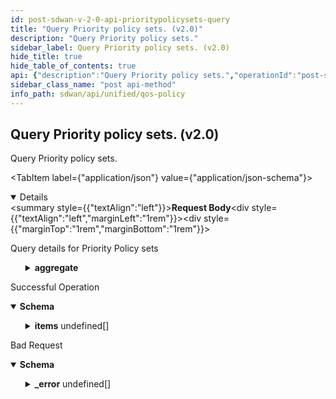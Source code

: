 ```yaml
---
id: post-sdwan-v-2-0-api-prioritypolicysets-query
title: "Query Priority policy sets. (v2.0)"
description: "Query Priority policy sets."
sidebar_label: Query Priority policy sets. (v2.0)
hide_title: true
hide_table_of_contents: true
api: {"description":"Query Priority policy sets.","operationId":"post-sdwan-v2.0-api-prioritypolicysets-query","requestBody":{"content":{"application/json":{"schema":{"properties":{"aggregate":{"description":"Aggregate","properties":{"field":{"description":"Field","type":"string"},"operator":{"description":"Operator","enum":["max","count","min","avg","sum"],"type":"string"}}},"dest_page":{"description":"Dest Page","format":"int32","type":"integer"},"getDeleted":{"description":"GetDeleted","type":"boolean"},"group_by":{"description":"Group By","items":{"description":"Group By","type":"string"},"type":"array"},"id":{"description":"Id","type":"string"},"last_query_ts":{"description":"Last Query Ts","format":"int64","type":"integer"},"limit":{"description":"Limit","format":"int32","type":"integer"},"next_query":{"type":"object"},"query_params":{"type":"object"},"retrieved_fields":{"description":"Retrieved Fields","items":{"description":"Retrieved Fields","type":"string"},"type":"array"},"retrieved_fields_mask":{"description":"Retrieved Fields Mask","type":"boolean"},"sort_params":{"type":"object"},"total_count":{"description":"Total Count","format":"int64","type":"integer"}}}}},"description":"Query details for Priority Policy sets"},"responses":{"200":{"content":{"application/json":{"schema":{"allOf":[{"properties":{"count":{"format":"int32","type":"integer"},"deleted_count":{"format":"int64","type":"integer"},"deleted_ids":{"items":{"type":"string"},"type":"array"},"id":{"type":"string"},"next_query":{"type":"object"},"total_count":{"format":"int64","type":"integer"}},"type":"object"},{"properties":{"items":{"items":{"properties":{"bandwidth_allocation_schemes":{"description":"Bandwidth Allocation Schemes: Required(error = BANDWIDTH_ALLOCATION_SCHEME_REQD: Please provide Bandwidth Allocation scheme for set.) Size(max = 4, error = BANDWIDTH_ALLOCATION_SCHEME_LIST_SIZE_EXCEEDED: Bandwidth Allocation scheme list exceeds the limit of 4., min = 0) Valid ","items":{"properties":{"bandwidth_range":{"description":"Bandwidth Range","properties":{"high":{"description":"High","format":"double","type":"number"},"low":{"description":"Low","format":"double","type":"number"}}},"business_priorities":{"description":"Business Priorities","items":{"properties":{"bandwidth_allocation":{"description":"Bandwidth Allocation","format":"double","type":"number"},"bandwidth_split_per_type":{"description":"Bandwidth Split Per Type","properties":{"bulk":{"description":"Bulk","format":"double","type":"number"},"rt_audio":{"description":"Rt Audio","format":"double","type":"number"},"rt_video":{"description":"Rt Video","format":"double","type":"number"},"transactional":{"description":"Transactional","format":"double","type":"number"}}},"priority_number":{"description":"Priority Number","format":"int32","type":"integer"}}},"type":"array"}}},"type":"array"},"business_priority_names":{"description":"Business Priority Names: Required(error = BUSINESS_PRIORITY_NAMES_REQD: Business priority names required.) Size(max = 4, error = BUSINESS_PRIORITY_NAME_LIST_SIZE_EXCEEDED: Business priority name list exceeds the limit of 4., min = 0) Valid ","items":{"properties":{"priority_name":{"description":"Priority Name","type":"string"},"priority_num":{"description":"Priority Num","format":"int32","type":"integer"}}},"type":"array"},"clone_from":{"description":"Clone From: Digits(fraction = 0, integer = 20, INVALID_CLONE_FROM) ","type":"string"},"default_rule_dscp_mappings":{"description":"Default Rule Dscp Mappings: Valid Size(max = 16, message = INVALID_DSCP_MAPPINGS, min = 0) ","items":{"properties":{"dscp":{"description":"Dscp","items":{"description":"Dscp","type":"integer"},"type":"array"},"priority_number":{"description":"Priority Number","format":"int32","type":"integer"},"transfer_type":{"description":"Transfer Type","enum":["RT_AUDIO","RT_VIDEO","TRANSACTIONAL","BULK"],"type":"string"}}},"type":"array"},"defaultrule_policyset":{"description":"Defaultrule Policyset","type":"boolean"},"description":{"description":"Description: Size(max = 256, error = DESCRIPTION_EXCEEDS_LIMIT: Description length exceeds limit, min = 0) ","type":"string"},"id":{"description":"Id","type":"string"},"name":{"description":"Name: Required(error = NAME_REQD: Please provide resource name.) Size(max = 128, error = NAME_EXCEEDS_LIMIT: Name of the resource exceeds limit., min = 0) ","type":"string"},"tags":{"description":"Tags: ListString(allowDuplicate = false, allowEmpty = true, allowNull = true, length = 128, listMaxSize = 10, error = INVALID_TAG: Maximum 10 Unique tags of length 1024 each are allowed, noTrim = false, regex = [^,\\\\s]+, required = false) ","items":{"description":"Tags","type":"string"},"type":"array"},"template":{"description":"Template","type":"boolean"}},"required":["business_priority_names","bandwidth_allocation_schemes","name"]},"type":"array"}},"type":"object"}]}}},"description":"Successful Operation"},"400":{"content":{"application/json":{"example":{"value":{"_error":[{"code":"BAD_REQUEST"}]}},"schema":{"properties":{"_error":{"items":{"properties":{"code":{"type":"string"},"message":{"type":"string"}}},"type":"array"}}}}},"description":"Bad Request"}},"tags":["QOS Policy"],"method":"post","path":"/sdwan/v2.0/api/prioritypolicysets/query","jsonRequestBodyExample":{"aggregate":{"field":"string","operator":"max"},"dest_page":0,"getDeleted":true,"group_by":["string"],"id":"string","last_query_ts":0,"limit":0,"next_query":{},"query_params":{},"retrieved_fields":["string"],"retrieved_fields_mask":true,"sort_params":{},"total_count":0},"info":{"contact":{},"description":"List of APIs used to manage the QoS policies.","title":"QOS Policy","version":"Latest"},"postman":{"name":"Query Priority policy sets. (v2.0)","description":{"content":"Query Priority policy sets.","type":"text/plain"},"url":{"path":["sdwan","v2.0","api","prioritypolicysets","query"],"host":["{{baseUrl}}"],"query":[],"variable":[]},"header":[{"key":"Content-Type","value":"application/json"},{"key":"Accept","value":"application/json"}],"method":"POST","body":{"mode":"raw","raw":"\"\"","options":{"raw":{"language":"json"}}}}}
sidebar_class_name: "post api-method"
info_path: sdwan/api/unified/qos-policy
---
```



## Query Priority policy sets. (v2.0)



Query Priority policy sets.

<MimeTabs><TabItem label={"application/json"} value={"application/json-schema"}><details style={{}} data-collapsed={false} open={true}><summary style={{"textAlign":"left"}}><strong>Request Body</strong></summary><div style={{"textAlign":"left","marginLeft":"1rem"}}><div style={{"marginTop":"1rem","marginBottom":"1rem"}}>

Query details for Priority Policy sets

</div></div><ul style={{"marginLeft":"1rem"}}><SchemaItem collapsible={true} className={"schemaItem"}><details style={{}}><summary style={{}}><strong>aggregate</strong><span style={{"opacity":"0.6"}}> </span></summary><div style={{"marginLeft":"1rem"}}><div style={{"marginTop":".5rem","marginBottom":".5rem"}}>

Aggregate

</div><SchemaItem collapsible={false} name={"field"} required={false} schemaDescription={"Field"} schemaName={"string"} qualifierMessage={undefined} defaultValue={undefined}></SchemaItem><SchemaItem collapsible={false} name={"operator"} required={false} schemaDescription={"Operator"} schemaName={"string"} qualifierMessage={"**Possible values:** [`max`, `count`, `min`, `avg`, `sum`]"} defaultValue={undefined}></SchemaItem></div></details></SchemaItem><SchemaItem collapsible={false} name={"dest_page"} required={false} schemaDescription={"Dest Page"} schemaName={"int32"} qualifierMessage={undefined} defaultValue={undefined}></SchemaItem><SchemaItem collapsible={false} name={"getDeleted"} required={false} schemaDescription={"GetDeleted"} schemaName={"boolean"} qualifierMessage={undefined} defaultValue={undefined}></SchemaItem><SchemaItem collapsible={false} name={"group_by"} required={false} schemaDescription={"Group By"} schemaName={"string[]"} qualifierMessage={undefined} defaultValue={undefined}></SchemaItem><SchemaItem collapsible={false} name={"id"} required={false} schemaDescription={"Id"} schemaName={"string"} qualifierMessage={undefined} defaultValue={undefined}></SchemaItem><SchemaItem collapsible={false} name={"last_query_ts"} required={false} schemaDescription={"Last Query Ts"} schemaName={"int64"} qualifierMessage={undefined} defaultValue={undefined}></SchemaItem><SchemaItem collapsible={false} name={"limit"} required={false} schemaDescription={"Limit"} schemaName={"int32"} qualifierMessage={undefined} defaultValue={undefined}></SchemaItem><SchemaItem collapsible={false} name={"next_query"} required={false} schemaDescription={undefined} schemaName={"object"} qualifierMessage={undefined} defaultValue={undefined}></SchemaItem><SchemaItem collapsible={false} name={"query_params"} required={false} schemaDescription={undefined} schemaName={"object"} qualifierMessage={undefined} defaultValue={undefined}></SchemaItem><SchemaItem collapsible={false} name={"retrieved_fields"} required={false} schemaDescription={"Retrieved Fields"} schemaName={"string[]"} qualifierMessage={undefined} defaultValue={undefined}></SchemaItem><SchemaItem collapsible={false} name={"retrieved_fields_mask"} required={false} schemaDescription={"Retrieved Fields Mask"} schemaName={"boolean"} qualifierMessage={undefined} defaultValue={undefined}></SchemaItem><SchemaItem collapsible={false} name={"sort_params"} required={false} schemaDescription={undefined} schemaName={"object"} qualifierMessage={undefined} defaultValue={undefined}></SchemaItem><SchemaItem collapsible={false} name={"total_count"} required={false} schemaDescription={"Total Count"} schemaName={"int64"} qualifierMessage={undefined} defaultValue={undefined}></SchemaItem></ul></details></TabItem></MimeTabs><div><ApiTabs><TabItem label={"200"} value={"200"}><div>

Successful Operation

</div><div><MimeTabs groupId={"mime-type"}><TabItem label={"application/json"} value={"application/json"}><SchemaTabs groupId={"schema-tabs"}><TabItem label={"Schema"} value={"Schema"}><details style={{}} data-collapsed={false} open={true}><summary style={{"textAlign":"left"}}><strong>Schema</strong></summary><div style={{"textAlign":"left","marginLeft":"1rem"}}></div><ul style={{"marginLeft":"1rem"}}><SchemaItem collapsible={false} name={"count"} required={false} schemaDescription={undefined} schemaName={"int32"} qualifierMessage={undefined} defaultValue={undefined}></SchemaItem><SchemaItem collapsible={false} name={"deleted_count"} required={false} schemaDescription={undefined} schemaName={"int64"} qualifierMessage={undefined} defaultValue={undefined}></SchemaItem><SchemaItem collapsible={false} name={"deleted_ids"} required={false} schemaDescription={undefined} schemaName={"string[]"} qualifierMessage={undefined} defaultValue={undefined}></SchemaItem><SchemaItem collapsible={false} name={"id"} required={false} schemaDescription={undefined} schemaName={"string"} qualifierMessage={undefined} defaultValue={undefined}></SchemaItem><SchemaItem collapsible={false} name={"next_query"} required={false} schemaDescription={undefined} schemaName={"object"} qualifierMessage={undefined} defaultValue={undefined}></SchemaItem><SchemaItem collapsible={false} name={"total_count"} required={false} schemaDescription={undefined} schemaName={"int64"} qualifierMessage={undefined} defaultValue={undefined}></SchemaItem><SchemaItem collapsible={true} className={"schemaItem"}><details style={{}}><summary style={{}}><strong>items</strong><span style={{"opacity":"0.6"}}> undefined[]</span></summary><div style={{"marginLeft":"1rem"}}><SchemaItem collapsible={true} className={"schemaItem"}><details style={{}}><summary style={{}}><strong>bandwidth_allocation_schemes</strong><span style={{"opacity":"0.6"}}> undefined[]</span></summary><div style={{"marginLeft":"1rem"}}><div style={{"marginTop":".5rem","marginBottom":".5rem"}}>

Bandwidth Allocation Schemes: Required(error = BANDWIDTH_ALLOCATION_SCHEME_REQD: Please provide Bandwidth Allocation scheme for set.) Size(max = 4, error = BANDWIDTH_ALLOCATION_SCHEME_LIST_SIZE_EXCEEDED: Bandwidth Allocation scheme list exceeds the limit of 4., min = 0) Valid 

</div><SchemaItem collapsible={true} className={"schemaItem"}><details style={{}}><summary style={{}}><strong>bandwidth_range</strong><span style={{"opacity":"0.6"}}> </span></summary><div style={{"marginLeft":"1rem"}}><div style={{"marginTop":".5rem","marginBottom":".5rem"}}>

Bandwidth Range

</div><SchemaItem collapsible={false} name={"high"} required={false} schemaDescription={"High"} schemaName={"double"} qualifierMessage={undefined} defaultValue={undefined}></SchemaItem><SchemaItem collapsible={false} name={"low"} required={false} schemaDescription={"Low"} schemaName={"double"} qualifierMessage={undefined} defaultValue={undefined}></SchemaItem></div></details></SchemaItem><SchemaItem collapsible={true} className={"schemaItem"}><details style={{}}><summary style={{}}><strong>business_priorities</strong><span style={{"opacity":"0.6"}}> undefined[]</span></summary><div style={{"marginLeft":"1rem"}}><div style={{"marginTop":".5rem","marginBottom":".5rem"}}>

Business Priorities

</div><SchemaItem collapsible={false} name={"bandwidth_allocation"} required={false} schemaDescription={"Bandwidth Allocation"} schemaName={"double"} qualifierMessage={undefined} defaultValue={undefined}></SchemaItem><SchemaItem collapsible={true} className={"schemaItem"}><details style={{}}><summary style={{}}><strong>bandwidth_split_per_type</strong><span style={{"opacity":"0.6"}}> </span></summary><div style={{"marginLeft":"1rem"}}><div style={{"marginTop":".5rem","marginBottom":".5rem"}}>

Bandwidth Split Per Type

</div><SchemaItem collapsible={false} name={"bulk"} required={false} schemaDescription={"Bulk"} schemaName={"double"} qualifierMessage={undefined} defaultValue={undefined}></SchemaItem><SchemaItem collapsible={false} name={"rt_audio"} required={false} schemaDescription={"Rt Audio"} schemaName={"double"} qualifierMessage={undefined} defaultValue={undefined}></SchemaItem><SchemaItem collapsible={false} name={"rt_video"} required={false} schemaDescription={"Rt Video"} schemaName={"double"} qualifierMessage={undefined} defaultValue={undefined}></SchemaItem><SchemaItem collapsible={false} name={"transactional"} required={false} schemaDescription={"Transactional"} schemaName={"double"} qualifierMessage={undefined} defaultValue={undefined}></SchemaItem></div></details></SchemaItem><SchemaItem collapsible={false} name={"priority_number"} required={false} schemaDescription={"Priority Number"} schemaName={"int32"} qualifierMessage={undefined} defaultValue={undefined}></SchemaItem></div></details></SchemaItem></div></details></SchemaItem><SchemaItem collapsible={true} className={"schemaItem"}><details style={{}}><summary style={{}}><strong>business_priority_names</strong><span style={{"opacity":"0.6"}}> undefined[]</span></summary><div style={{"marginLeft":"1rem"}}><div style={{"marginTop":".5rem","marginBottom":".5rem"}}>

Business Priority Names: Required(error = BUSINESS_PRIORITY_NAMES_REQD: Business priority names required.) Size(max = 4, error = BUSINESS_PRIORITY_NAME_LIST_SIZE_EXCEEDED: Business priority name list exceeds the limit of 4., min = 0) Valid 

</div><SchemaItem collapsible={false} name={"priority_name"} required={false} schemaDescription={"Priority Name"} schemaName={"string"} qualifierMessage={undefined} defaultValue={undefined}></SchemaItem><SchemaItem collapsible={false} name={"priority_num"} required={false} schemaDescription={"Priority Num"} schemaName={"int32"} qualifierMessage={undefined} defaultValue={undefined}></SchemaItem></div></details></SchemaItem><SchemaItem collapsible={false} name={"clone_from"} required={false} schemaDescription={"Clone From: Digits(fraction = 0, integer = 20, INVALID_CLONE_FROM) "} schemaName={"string"} qualifierMessage={undefined} defaultValue={undefined}></SchemaItem><SchemaItem collapsible={true} className={"schemaItem"}><details style={{}}><summary style={{}}><strong>default_rule_dscp_mappings</strong><span style={{"opacity":"0.6"}}> undefined[]</span></summary><div style={{"marginLeft":"1rem"}}><div style={{"marginTop":".5rem","marginBottom":".5rem"}}>

Default Rule Dscp Mappings: Valid Size(max = 16, message = INVALID_DSCP_MAPPINGS, min = 0) 

</div><SchemaItem collapsible={false} name={"dscp"} required={false} schemaDescription={"Dscp"} schemaName={"integer[]"} qualifierMessage={undefined} defaultValue={undefined}></SchemaItem><SchemaItem collapsible={false} name={"priority_number"} required={false} schemaDescription={"Priority Number"} schemaName={"int32"} qualifierMessage={undefined} defaultValue={undefined}></SchemaItem><SchemaItem collapsible={false} name={"transfer_type"} required={false} schemaDescription={"Transfer Type"} schemaName={"string"} qualifierMessage={"**Possible values:** [`RT_AUDIO`, `RT_VIDEO`, `TRANSACTIONAL`, `BULK`]"} defaultValue={undefined}></SchemaItem></div></details></SchemaItem><SchemaItem collapsible={false} name={"defaultrule_policyset"} required={false} schemaDescription={"Defaultrule Policyset"} schemaName={"boolean"} qualifierMessage={undefined} defaultValue={undefined}></SchemaItem><SchemaItem collapsible={false} name={"description"} required={false} schemaDescription={"Description: Size(max = 256, error = DESCRIPTION_EXCEEDS_LIMIT: Description length exceeds limit, min = 0) "} schemaName={"string"} qualifierMessage={undefined} defaultValue={undefined}></SchemaItem><SchemaItem collapsible={false} name={"id"} required={false} schemaDescription={"Id"} schemaName={"string"} qualifierMessage={undefined} defaultValue={undefined}></SchemaItem><SchemaItem collapsible={false} name={"name"} required={false} schemaDescription={"Name: Required(error = NAME_REQD: Please provide resource name.) Size(max = 128, error = NAME_EXCEEDS_LIMIT: Name of the resource exceeds limit., min = 0) "} schemaName={"string"} qualifierMessage={undefined} defaultValue={undefined}></SchemaItem><SchemaItem collapsible={false} name={"tags"} required={false} schemaDescription={"Tags: ListString(allowDuplicate = false, allowEmpty = true, allowNull = true, length = 128, listMaxSize = 10, error = INVALID_TAG: Maximum 10 Unique tags of length 1024 each are allowed, noTrim = false, regex = [^,\\\\s]+, required = false) "} schemaName={"string[]"} qualifierMessage={undefined} defaultValue={undefined}></SchemaItem><SchemaItem collapsible={false} name={"template"} required={false} schemaDescription={"Template"} schemaName={"boolean"} qualifierMessage={undefined} defaultValue={undefined}></SchemaItem></div></details></SchemaItem></ul></details></TabItem><TabItem label={"Example (from schema)"} value={"Example (from schema)"}><ResponseSamples responseExample={"{\n  \"count\": 0,\n  \"deleted_count\": 0,\n  \"deleted_ids\": [\n    \"string\"\n  ],\n  \"id\": \"string\",\n  \"next_query\": {},\n  \"total_count\": 0,\n  \"items\": [\n    {\n      \"bandwidth_allocation_schemes\": [\n        {\n          \"bandwidth_range\": {\n            \"high\": 0,\n            \"low\": 0\n          },\n          \"business_priorities\": [\n            {\n              \"bandwidth_allocation\": 0,\n              \"bandwidth_split_per_type\": {\n                \"bulk\": 0,\n                \"rt_audio\": 0,\n                \"rt_video\": 0,\n                \"transactional\": 0\n              },\n              \"priority_number\": 0\n            }\n          ]\n        }\n      ],\n      \"business_priority_names\": [\n        {\n          \"priority_name\": \"string\",\n          \"priority_num\": 0\n        }\n      ],\n      \"clone_from\": \"string\",\n      \"default_rule_dscp_mappings\": [\n        {\n          \"dscp\": [\n            0\n          ],\n          \"priority_number\": 0,\n          \"transfer_type\": \"RT_AUDIO\"\n        }\n      ],\n      \"defaultrule_policyset\": true,\n      \"description\": \"string\",\n      \"id\": \"string\",\n      \"name\": \"string\",\n      \"tags\": [\n        \"string\"\n      ],\n      \"template\": true\n    }\n  ]\n}"} language={"json"}></ResponseSamples></TabItem></SchemaTabs></TabItem></MimeTabs></div></TabItem><TabItem label={"400"} value={"400"}><div>

Bad Request

</div><div><MimeTabs groupId={"mime-type"}><TabItem label={"application/json"} value={"application/json"}><SchemaTabs groupId={"schema-tabs"}><TabItem label={"Schema"} value={"Schema"}><details style={{}} data-collapsed={false} open={true}><summary style={{"textAlign":"left"}}><strong>Schema</strong></summary><div style={{"textAlign":"left","marginLeft":"1rem"}}></div><ul style={{"marginLeft":"1rem"}}><SchemaItem collapsible={true} className={"schemaItem"}><details style={{}}><summary style={{}}><strong>_error</strong><span style={{"opacity":"0.6"}}> undefined[]</span></summary><div style={{"marginLeft":"1rem"}}><SchemaItem collapsible={false} name={"code"} required={false} schemaDescription={undefined} schemaName={"string"} qualifierMessage={undefined} defaultValue={undefined}></SchemaItem><SchemaItem collapsible={false} name={"message"} required={false} schemaDescription={undefined} schemaName={"string"} qualifierMessage={undefined} defaultValue={undefined}></SchemaItem></div></details></SchemaItem></ul></details></TabItem><TabItem label={"Example (from schema)"} value={"Example (from schema)"}><ResponseSamples responseExample={"{\n  \"_error\": [\n    {\n      \"code\": \"string\",\n      \"message\": \"string\"\n    }\n  ]\n}"} language={"json"}></ResponseSamples></TabItem><TabItem label={"Example"} value={"Example"}><ResponseSamples responseExample={"{\n  \"value\": {\n    \"_error\": [\n      {\n        \"code\": \"BAD_REQUEST\"\n      }\n    ]\n  }\n}"} language={"json"}></ResponseSamples></TabItem></SchemaTabs></TabItem></MimeTabs></div></TabItem></ApiTabs></div>
      